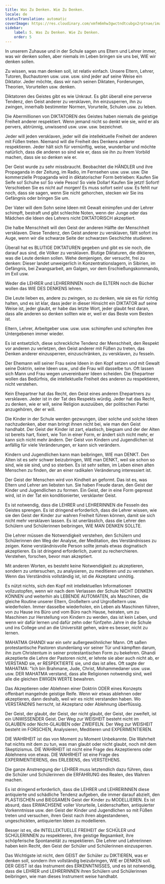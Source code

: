 ```yaml
---
title: Was Zu Denken. Wie Zu Denken.
locale: de
statusTranslation: automatic
coverImage: https://res.cloudinary.com/xmfm6mhw3gwctndtcubgx2rptnae/image/upload/v1740337243/small_cover_educacion_fundamental_a051170f1c.webp
sidebar:
    label: 5. Was Zu Denken. Wie Zu Denken.
    order: 5
---
```

In unserem Zuhause und in der Schule sagen uns Eltern und Lehrer immer, was wir denken sollen, aber niemals im Leben bringen sie uns bei, WIE wir denken sollen.

Zu wissen, was man denken soll, ist relativ einfach. Unsere Eltern, Lehrer, Tutoren, Buchautoren usw. usw. usw. sind jeder auf seine Weise ein Diktator. Jeder möchte, dass wir nach seinen Diktaten, Forderungen, Theorien, Vorurteilen usw. denken.

Diktatoren des Geistes gibt es wie Unkraut. Es gibt überall eine perverse Tendenz, den Geist anderer zu versklaven, ihn einzusperren, ihn zu zwingen, innerhalb bestimmter Normen, Vorurteile, Schulen usw. zu leben.

Die Abermillionen von DIKTATOREN des Geistes haben niemals die geistige Freiheit anderer respektiert. Wenn jemand nicht so denkt wie sie, wird er als pervers, abtrünnig, unwissend usw. usw. usw. bezeichnet.

Jeder will jeden versklaven, jeder will die intellektuelle Freiheit der anderen mit Füßen treten. Niemand will die Freiheit des Denkens anderer respektieren. Jeder hält sich für vernünftig, weise, wunderbar und möchte natürlich, dass die anderen so sind wie er, dass sie ihn zu ihrem Vorbild machen, dass sie so denken wie er.

Der Geist wurde zu sehr missbraucht. Beobachtet die HÄNDLER und ihre Propaganda in der Zeitung, im Radio, im Fernsehen usw. usw. usw. Die kommerzielle Propaganda wird in diktatorischer Form betrieben: Kaufen Sie Seife so! Schuhe so! So viele Pesos! So viele Dollar! Kaufen Sie jetzt! Sofort! Verschieben Sie es nicht auf morgen! Es muss sofort sein! usw. Es fehlt nur noch, dass sie sagen, wenn Sie nicht gehorchen, stecken wir Sie ins Gefängnis oder bringen Sie um.

Der Vater will dem Sohn seine Ideen mit Gewalt einimpfen und der Lehrer schimpft, bestraft und gibt schlechte Noten, wenn der Junge oder das Mädchen die Ideen des Lehrers nicht DIKTATORISCH akzeptiert.

Die halbe Menschheit will den Geist der anderen Hälfte der Menschheit versklaven. Diese Tendenz, den Geist anderer zu versklaven, fällt sofort ins Auge, wenn wir die schwarze Seite der schwarzen Geschichte studieren.

Überall hat es BLUTIGE DIKTATUREN gegeben und gibt es sie noch, die darauf aus sind, die Völker zu versklaven. Blutige Diktaturen, die diktieren, was die Leute denken sollen. Wehe demjenigen, der versucht, frei zu denken: Dieser landet unweigerlich in Konzentrationslagern, in Sibirien, im Gefängnis, bei Zwangsarbeit, am Galgen, vor dem Erschießungskommando, im Exil usw.

Weder die LEHRER und LEHRERINNEN noch die ELTERN noch die Bücher wollen das WIE DES DENKENS lehren.

Die Leute lieben es, andere zu zwingen, so zu denken, wie sie es für richtig halten, und es ist klar, dass jeder in dieser Hinsicht ein DIKTATOR auf seine Weise ist, jeder glaubt, er habe das letzte Wort, jeder glaubt fest daran, dass alle anderen so denken sollten wie er, weil er das Beste vom Besten ist.

Eltern, Lehrer, Arbeitgeber usw. usw. usw. schimpfen und schimpfen ihre Untergebenen immer wieder.

Es ist entsetzlich, diese schreckliche Tendenz der Menschheit, den Respekt vor anderen zu verletzen, den Geist anderer mit Füßen zu treten, das Denken anderer einzusperren, einzuschränken, zu versklaven, zu fesseln.

Der Ehemann will seiner Frau seine Ideen in den Kopf setzen und mit Gewalt seine Doktrin, seine Ideen usw., und die Frau will dasselbe tun. Oft lassen sich Mann und Frau wegen unvereinbarer Ideen scheiden. Die Ehepartner wollen das Bedürfnis, die intellektuelle Freiheit des anderen zu respektieren, nicht verstehen.

Kein Ehepartner hat das Recht, den Geist eines anderen Ehepartners zu versklaven. Jeder ist in der Tat des Respekts würdig. Jeder hat das Recht, zu denken, wie er will, seine Religion auszuüben, der politischen Partei anzugehören, der er will.

Die Kinder in der Schule werden gezwungen, über solche und solche Ideen nachzudenken, aber man bringt ihnen nicht bei, wie man den Geist handhabt. Der Geist der Kinder ist zart, elastisch, biegsam und der der Alten ist bereits hart, fixiert, wie Ton in einer Form, er ändert sich nicht mehr, er kann sich nicht mehr ändern. Der Geist von Kindern und Jugendlichen ist anfällig für viele Veränderungen, er kann sich verändern.

Kindern und Jugendlichen kann man beibringen, WIE man DENKT. Den Alten ist es sehr schwer beizubringen, WIE man DENKT, weil sie schon so sind, wie sie sind, und so sterben. Es ist sehr selten, im Leben einen alten Menschen zu finden, der an einer radikalen Veränderung interessiert ist.

Der Geist der Menschen wird von Kindheit an geformt. Das ist es, was Eltern und Lehrer am liebsten tun. Sie haben Freude daran, den Geist der Kinder und Jugendlichen zu formen. Ein Geist, der in eine Form gepresst wird, ist in der Tat ein konditionierter, versklavter Geist.

Es ist notwendig, dass die LEHRER und LEHRERINNEN die Fesseln des Geistes sprengen. Es ist dringend erforderlich, dass die Lehrer wissen, wie sie den Geist der Kinder zur wahren Freiheit führen können, damit sie sich nicht mehr versklaven lassen. Es ist unerlässlich, dass die Lehrer den Schülern und Schülerinnen beibringen, WIE MAN DENKEN SOLLTE.

Die Lehrer müssen die Notwendigkeit verstehen, den Schülern und Schülerinnen den Weg der Analyse, der Meditation, des Verständnisses zu zeigen. Keine verständnisvolle Person sollte jemals etwas dogmatisch akzeptieren. Es ist dringend erforderlich, zuerst zu recherchieren. Verstehen, forschen, bevor man akzeptiert.

Mit anderen Worten, es besteht keine Notwendigkeit zu akzeptieren, sondern zu untersuchen, zu analysieren, zu meditieren und zu verstehen. Wenn das Verständnis vollständig ist, ist die Akzeptanz unnötig.

Es nützt nichts, sich den Kopf mit intellektuellen Informationen vollzustopfen, wenn wir nach dem Verlassen der Schule NICHT DENKEN KÖNNEN und weiterhin als LEBENDE AUTOMATEN, als Maschinen, die gleiche Routine unserer Eltern, Großeltern und Urgroßeltern usw. wiederholen. Immer dasselbe wiederholen, ein Leben als Maschinen führen, von zu Hause ins Büro und vom Büro nach Hause, heiraten, um zu Maschinen zur Herstellung von Kindern zu werden, das ist kein Leben, und wenn wir dafür lernen und dafür zehn oder fünfzehn Jahre in die Schule und ins College und an die Universität gehen, wäre es besser, nicht zu lernen.

MAHATMA GHANDI war ein sehr außergewöhnlicher Mann. Oft saßen protestantische Pastoren stundenlang vor seiner Tür und kämpften darum, ihn zum Christentum in seiner protestantischen Form zu bekehren. Ghandi akzeptierte die Lehre der Pastoren nicht, er lehnte sie aber auch nicht ab, er VERSTAND sie, er RESPEKTIERTE sie, und das ist alles. Oft sagte der MAHATMA: "Ich bin Brahmane, Jude, Christ, Mohammedaner usw. usw. usw. DER MAHATMA verstand, dass alle Religionen notwendig sind, weil alle die gleichen EWIGEN WERTE bewahren.

Das Akzeptieren oder Ablehnen einer Doktrin ODER eines Konzepts offenbart mangelnde geistige Reife. Wenn wir etwas ablehnen oder akzeptieren, dann deshalb, weil wir es nicht verstanden haben. Wo VERSTÄNDNIS herrscht, ist Akzeptanz oder Ablehnung überflüssig.

Der Geist, der glaubt, der Geist, der nicht glaubt, der Geist, der zweifelt, ist ein UNWISSENDER Geist. Der Weg zur WEISHEIT besteht nicht im GLAUBEN oder Nicht-GLAUBEN oder ZWEIFELN. Der Weg zur WEISHEIT besteht im FORSCHEN, Analysieren, Meditieren und EXPERIMENTIEREN.

DIE WAHRHEIT ist das von Moment zu Moment Unbekannte. Die Wahrheit hat nichts mit dem zu tun, was man glaubt oder nicht glaubt, noch mit dem Skeptizismus. DIE WAHRHEIT ist nicht eine Frage des Akzeptierens oder Ablehnens von etwas. DIE WAHRHEIT ist eine Frage des EXPERIMENTIERENS, des ERLEBENS, des VERSTEHENS.

Die ganze Anstrengung der LEHRER muss letztendlich dazu führen, dass die Schüler und Schülerinnen die ERFAHRUNG des Realen, des Wahren machen.

Es ist dringend erforderlich, dass die LEHRER und LEHRERINNEN diese antiquierte und schädliche Tendenz aufgeben, die immer darauf abzielt, den PLASTISCHEN und BIEGSAMEN Geist der Kinder zu MODELLIEREN. Es ist absurd, dass ERWACHSENE voller Vorurteile, Leidenschaften, antiquierter Vorkenntnisse usw. den Geist der Kinder und Jugendlichen so mit Füßen treten und versuchen, ihren Geist nach ihren abgestandenen, ungeschickten, antiquierten Ideen zu modellieren.

Besser ist es, die INTELLEKTUELLE FREIHEIT der SCHÜLER und SCHÜLERINNEN zu respektieren, ihre geistige Regsamkeit, ihre schöpferische Spontaneität zu respektieren. Die Lehrer und Lehrerinnen haben kein Recht, den Geist der Schüler und Schülerinnen einzusperren.

Das Wichtigste ist nicht, dem GEIST der Schüler zu DIKTIEREN, was er denken soll, sondern ihm vollständig beizubringen, WIE er DENKEN soll. DER GEIST ist das Instrument des ERKENNTNISSES, und es ist notwendig, dass die LEHRER und LEHRERINNEN ihren Schülern und Schülerinnen beibringen, wie man dieses Instrument weise handhabt.

